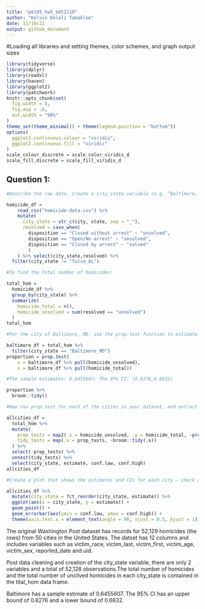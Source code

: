 ```yaml
---
title: "p8105_hw5_kdt2119"
author: "Kelvin Delali Tamakloe"
date: 11/19/21
output: github_document
---
```


#Loading all libraries and setting themes, color schemes, and graph output sizes 

```r
library(tidyverse)
library(dplyr)
library(readxl)
library(haven)
library(ggplot2)
library(patchwork)
knitr::opts_chunk$set(
  fig.width = 6,
  fig.asp = .6,
  out.width = "90%"
)
theme_set(theme_minimal() + theme(legend.position = "bottom"))
options(
  ggplot2.continuous.colour = "viridis",
  ggplot2.continuous.fill = "viridis"
)
scale_colour_discrete = scale_color_viridis_d
scale_fill_discrete = scale_fill_viridis_d
```


## Question 1:


```r

#Describe the raw data. Create a city_state variable (e.g. “Baltimore, MD”) and then summarize within cities to obtain the total number of homicides and the number of unsolved homicides (those for which the disposition is “Closed without arrest” or “Open/No arrest”

homicide_df = 
    read_csv("homicide-data.csv") %>% 
    mutate(
      city_state = str_c(city, state, sep = "_"),
      resolved = case_when(
        disposition == "Closed without arrest" ~ "unsolved",
        disposition == "Open/No arrest" ~ "unsolved",
        disposition == "Closed by arrest" ~ "solved"
        )
    ) %>% select(city_state,resolved) %>% 
  filter(city_state != "Tulsa_AL")

#To find the total number of homicides:

total_hom = 
  homicide_df %>% 
  group_by(city_state) %>% 
  summarize(
    homicide_total = n(),
    homicide_unsolved = sum(resolved == "unsolved")
  )
total_hom

#For the city of Baltimore, MD, use the prop.test function to estimate the proportion of homicides that are unsolved; save the output of prop.test as an R object, apply the broom::tidy to this object and pull the estimated proportion and confidence intervals from the resulting tidy dataframe.

baltimore_df = total_hom %>% 
  filter(city_state == "Baltimore_MD")  
proportion = prop.test(
    x = baltimore_df %>% pull(homicide_unsolved),
    n = baltimore_df %>% pull(homicide_total))

#The sample estimates: 0.6455607; The 95% CI: (0.6276,0.6632)

proportion %>%
  broom::tidy() 

#Now run prop.test for each of the cities in your dataset, and extract both the proportion of unsolved homicides and the confidence interval for each. Do this within a “tidy” pipeline, making use of purrr::map, purrr::map2, list columns and unnest as necessary to create a tidy dataframe with estimated proportions and CIs for each city.

allcities_df = 
  total_hom %>% 
  mutate(
    prop_tests = map2(.x = homicide_unsolved, .y = homicide_total, ~prop.test(x = .x, n = .y)),
    tidy_tests = map(.x = prop_tests, ~broom::tidy(.x))
  ) %>% 
  select(-prop_tests) %>% 
  unnest(tidy_tests) %>% 
  select(city_state, estimate, conf.low, conf.high)
allcities_df

#Create a plot that shows the estimates and CIs for each city – check out geom_errorbar for a way to add error bars based on the upper and lower limits. Organize cities according to the proportion of unsolved homicides.

allcities_df %>% 
  mutate(city_state = fct_reorder(city_state, estimate)) %>% 
  ggplot(aes(x = city_state, y = estimate)) +
  geom_point() + 
  geom_errorbar(aes(ymin = conf.low, ymax = conf.high)) +
  theme(axis.text.x = element_text(angle = 90, vjust = 0.5, hjust = 1))
```

The original Washington Post dataset has records for 52,129 homicides (the rows) from 50 cities in the United States. The datset has 12 columns and includes variables such as victim_race, victim_last, victim_first, victim_age, victim_sex, reported_date and uid. 

Post data cleaning and creation of the city_state variable, there are only 2 variables and a total of 52,128 observations.The total number of homicides and the total number of uncilved homicides in each city_state is contained in the tital_hom data frame.

Baltimore has a sample estimate of 0.6455607. The 95% CI has an upper bound of 0.6276 and a lower bound of 0.6632.